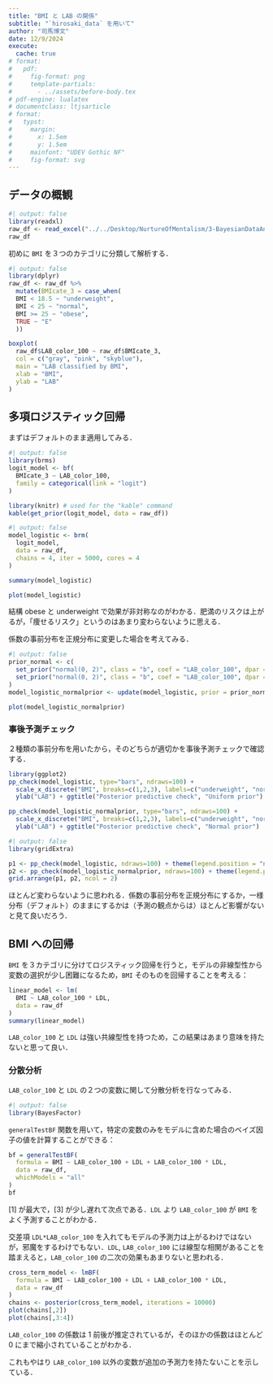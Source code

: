```yaml
---
title: "BMI と LAB の関係"
subtitle: "`hirosaki_data` を用いて"
author: "司馬博文"
date: 12/9/2024
execute: 
  cache: true
# format:
#   pdf:
#     fig-format: png
#     template-partials:
#       - ../assets/before-body.tex
# pdf-engine: lualatex
# documentclass: ltjsarticle
# format:
#   typst:
#     margin:
#       x: 1.5em
#       y: 1.5em
#     mainfont: "UDEV Gothic NF"
#     fig-format: svg
---
```


## データの概観

```r
#| output: false
library(readxl)
raw_df <- read_excel("../../Desktop/NurtureOfMentalism/3-BayesianDataAnalysis/Files/hirosaki_data.xlsx")
raw_df
```

<!--
```r
#| overflow: wrap
colnames(raw_df)
```
-->

初めに `BMI` を３つのカテゴリに分類して解析する．

```r
#| output: false
library(dplyr)
raw_df <- raw_df %>%
  mutate(BMIcate_3 = case_when(
  BMI < 18.5 ~ "underweight",
  BMI < 25 ~ "normal",
  BMI >= 25 ~ "obese",
  TRUE ~ "E"
  ))
```

```r
boxplot(
  raw_df$LAB_color_100 ~ raw_df$BMIcate_3,
  col = c("gray", "pink", "skyblue"),
  main = "LAB classified by BMI",
  xlab = "BMI",
  ylab = "LAB"
)
```

## 多項ロジスティック回帰

まずはデフォルトのまま適用してみる．

```r
#| output: false
library(brms)
logit_model <- bf(
  BMIcate_3 ~ LAB_color_100,
  family = categorical(link = "logit")
)
```

```r
library(knitr) # used for the "kable" command
kable(get_prior(logit_model, data = raw_df))
```

```r
#| output: false
model_logistic <- brm(
  logit_model,
  data = raw_df,
  chains = 4, iter = 5000, cores = 4
)
```

```r
summary(model_logistic)
```

```r
plot(model_logistic)
```

結構 obese と underweight で効果が非対称なのがわかる．肥満のリスクは上がるが，「痩せるリスク」というのはあまり変わらないように思える．

係数の事前分布を正規分布に変更した場合を考えてみる．

```r
#| output: false
prior_normal <- c(
  set_prior("normal(0, 2)", class = "b", coef = "LAB_color_100", dpar = "muobese"),
  set_prior("normal(0, 2)", class = "b", coef = "LAB_color_100", dpar = "muunderweight")
)
model_logistic_normalprior <- update(model_logistic, prior = prior_normal)
```

```r
plot(model_logistic_normalprior)
```

### 事後予測チェック

２種類の事前分布を用いたから，そのどちらが適切かを事後予測チェックで確認する．

```r
library(ggplot2)
pp_check(model_logistic, type="bars", ndraws=100) + 
  scale_x_discrete("BMI", breaks=c(1,2,3), labels=c("underweight", "normal", "obese")) + 
  ylab("LAB") + ggtitle("Posterior predictive check", "Uniform prior")
```

```r
pp_check(model_logistic_normalprior, type="bars", ndraws=100) + 
  scale_x_discrete("BMI", breaks=c(1,2,3), labels=c("underweight", "normal", "obese")) + 
  ylab("LAB") + ggtitle("Posterior predictive check", "Normal prior")
```

```r
#| output: false
library(gridExtra)
```
```r
p1 <- pp_check(model_logistic, ndraws=100) + theme(legend.position = "none")
p2 <- pp_check(model_logistic_normalprior, ndraws=100) + theme(legend.position = "none")
grid.arrange(p1, p2, ncol = 2)
```

ほとんど変わらないように思われる．係数の事前分布を正規分布にするか，一様分布（デフォルト）のままにするかは（予測の観点からは）ほとんど影響がないと見て良いだろう．

## BMI への回帰

`BMI` を３カテゴリに分けてロジスティック回帰を行うと，モデルの非線型性から変数の選択が少し困難になるため，`BMI` そのものを回帰することを考える：

```r
linear_model <- lm(
  BMI ~ LAB_color_100 * LDL,
  data = raw_df
)
summary(linear_model)
```

`LAB_color_100` と `LDL` は強い共線型性を持つため，この結果はあまり意味を持たないと思って良い．

### 分散分析

`LAB_color_100` と `LDL` の２つの変数に関して分散分析を行なってみる．

```r
#| output: false
library(BayesFactor)
```

`generalTestBF` 関数を用いて，特定の変数のみをモデルに含めた場合のベイズ因子の値を計算することができる：

```r
bf = generalTestBF(
  formula = BMI ~ LAB_color_100 + LDL + LAB_color_100 * LDL,
  data = raw_df,
  whichModels = "all"
)
bf
```

[1] が最大で，[3] が少し遅れて次点である．`LDL` より `LAB_color_100` が `BMI` をよく予測することがわかる．

交差項 `LDL*LAB_color_100` を入れてもモデルの予測力は上がるわけではないが，邪魔をするわけでもない．`LDL`, `LAB_color_100` には線型な相関があることを踏まえると，`LAB_color_100` の二次の効果もあまりないと思われる．

```r
cross_term_model <- lmBF(
  formula = BMI ~ LAB_color_100 + LDL + LAB_color_100 * LDL,
  data = raw_df
)
chains <- posterior(cross_term_model, iterations = 10000)
plot(chains[,2])
plot(chains[,3:4])
```

`LAB_color_100` の係数は $1$ 前後が推定されているが，そのほかの係数はほとんど $0$ にまで縮小されていることがわかる．

これもやはり `LAB_color_100` 以外の変数が追加の予測力を持たないことを示している．

<!--
```r
posterior_samples <- as.data.frame(as.matrix(chains))
colnames(posterior_samples)[2:4] <- c("LAB", "LDL", "LAB*LDL")

posterior_long <- posterior_samples %>%
  dplyr::select(`LAB`, `LDL`, `LAB*LDL`) %>%
  tidyr::pivot_longer(
    cols = everything(),
    names_to = "x",
    values_to = "y"
  )
ggplot(posterior_long, aes(x = y, fill = x, color = x)) +
  geom_density(alpha = 0.4) +
  labs(
    title = "Posterior Distributions of Effects",
    x = "Coefficient Value",
    y = "Density"
  ) +
  scale_fill_manual(values = c("pink", "skyblue", "yellow")) +
  scale_color_manual(values = c("pink", "skyblue", "yellow")) +
  xlim(-0.1, 0.5) +
  ylim(0, 10) +
  theme_minimal()
```
-->
